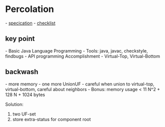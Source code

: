 = Percolation =

- [[http://coursera.cs.princeton.edu/algs4/assignments/percolation.html|specication]]
- [[http://coursera.cs.princeton.edu/algs4/checklists/percolation.html|checklist]]

== key point ==
- Basic Java Language Programming
- Tools: java, javac, checkstyle, findbugs
- API programming Accomplishment
- Virtual-Top, Virtual-Bottom

== backwash ==
- more memory
- one more UnionUF
- careful when union to virtual-top, virtual-bottom, careful about neighbors
- Bonus: memory usage < 11 N^2 + 128 N + 1024 bytes

Solution:
# two UF-set
# store extra-status for component root

